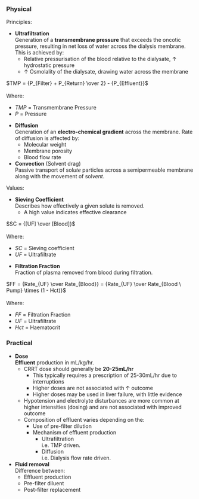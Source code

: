 ### Physical

Principles:

* **Ultrafiltration**\
Generation of a **transmembrane pressure** that exceeds the oncotic pressure, resulting in net loss of water across the dialysis membrane. This is achieved by:
	* Relative pressurisation of the blood relative to the dialysate, ↑ hydrostatic pressure
	* ↑ Osmolality of the dialysate, drawing water across the membrane

:::column-margin
$TMP = {P_{Filter} + P_{Return} \over 2} - {P_{Effluent}}$\
\
Where:

* $TMP$ = Transmembrane Pressure
* $P$ = Pressure
:::

* **Diffusion**\
Generation of an **electro-chemical gradient** across the membrane. Rate of diffusion is affected by:
	* Molecular weight
	* Membrane porosity
	* Blood flow rate
* **Convection** (Solvent drag)\
Passive transport of sol*ute* particles across a semipermeable membrane along with the movement of sol*vent*.


Values:

* **Sieving Coefficient**\
Describes how effectively a given solute is removed.
	* A high value indicates effective clearance

:::column-margin
$SC = {[UF] \over [Blood]}$\
\
Where:

* $SC$ = Sieving coefficient
* $UF$ = Ultrafiltrate
:::

* **Filtration Fraction**\
Fraction of plasma removed from blood during filtration.	

:::column-margin
$FF = {Rate_{UF} \over Rate_{Blood}} = {Rate_{UF} \over Rate_{Blood \ Pump} \times (1 - Hct)}$\
\
Where:

* $FF$ = Filtration Fraction
* $UF$ = Ultrafiltrate
* $Hct$ = Haematocrit
:::


### Practical

* **Dose**\
**Effluent** production in mL/kg/hr.
	* CRRT dose should generally be **20-25mL/hr**\
		* This typically requires a prescription of 25-30mL/hr due to interruptions
		* Higher doses are not associated with ↑ outcome
		* Higher doses may be used in liver failure, with little evidence
	* Hypotension and electrolyte disturbances are more common at higher intensities (dosing) and are not associated with improved outcome
	* Composition of effluent varies depending on the:
		* Use of pre-filter dilution
		* Mechanism of effluent production
			* Ultrafiltration\
			i.e. TMP driven.
			* Diffusion\
			i.e. Dialysis flow rate driven.
* **Fluid removal**\
Difference between:
	* Effluent production
	* Pre-filter diluent
	* Post-filter replacement
